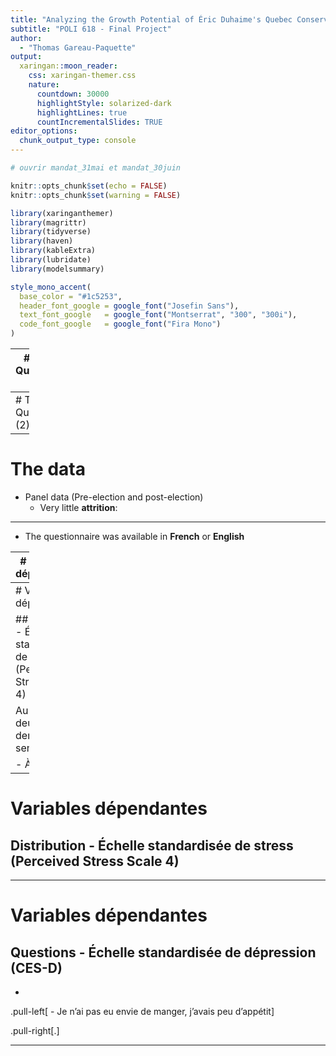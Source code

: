 ```yaml
---
title: "Analyzing the Growth Potential of Éric Duhaime's Quebec Conservative Party"
subtitle: "POLI 618 - Final Project"  
author: 
  - "Thomas Gareau-Paquette"
output:
  xaringan::moon_reader:
    css: xaringan-themer.css
    nature:
      countdown: 30000
      highlightStyle: solarized-dark
      highlightLines: true
      countIncrementalSlides: TRUE
editor_options: 
  chunk_output_type: console
---
```

```r
# ouvrir mandat_31mai et mandat_30juin

knitr::opts_chunk$set(echo = FALSE)
knitr::opts_chunk$set(warning = FALSE)
```

```r
library(xaringanthemer)
library(magrittr)
library(tidyverse)
library(haven)
library(kableExtra)
library(lubridate)
library(modelsummary)

style_mono_accent(
  base_color = "#1c5253",
  header_font_google = google_font("Josefin Sans"),
  text_font_google   = google_font("Montserrat", "300", "300i"),
  code_font_google   = google_font("Fira Mono")
)
```



---
# The Question (1)

* Even though the Parti Conservateur du Québec (PCQ) did not succeed in electing any members to the Assemblée Nationale in the October 2022 provincial election in Quebec, the party nonetheless won 12.9% of the popular vote, up from 1% in the 2018 election:  

* During the electoral campaign, the PCQ attracted considerable media attention, and its leader, Éric Duhaime, was even asked to participate in the televised leaders' debates. The party campaigned on topics **associated with the economic right** (with a clear agenda of state reduction) as well as dissatisfaction with the Legault government, particularly its **COVID-19 health measure.**


.pull-left[![img](/Users/thomasgp/FinalPresentation_POLI618/Plots/results_2012TO2022.png)]
.pull-right[![img](/Users/thomasgp/FinalPresentation_POLI618/Plots/results_2012TO2022_best.png)]

---
# The Question (2)

---
# The data

* Panel data (Pre-election and post-election)
  * Very little **attrition**:


---  
  
* The questionnaire was available in **French** or **English**


---
# Variables dépendantes

## Distribution - Échelle standardisée d'anxiété (GAD-7)




---
# Variables dépendantes

## Questions - Échelle standardisée de stress (Perceived Stress Scale 4)

Au cours des deux dernières semaines

- À 
- À

---
# Variables dépendantes

##  Distribution - Échelle standardisée de stress (Perceived Stress Scale 4)



---

# Variables dépendantes

## Questions - Échelle standardisée de dépression (CES-D)

* 

.pull-left[
- Je n’ai pas eu envie de manger, j’avais peu d’appétit
]

.pull-right[.]


---
# 
